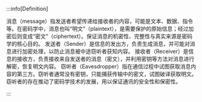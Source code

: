 
:::info[Definition]

<Tabs>
<TabItem value="a" label="消息（Message）">
消息（message）指发送者希望传递给接收者的内容，可能是文本、数据、指令等。在密码学中，消息也叫“明文”（plaintext），是需要保护的原始信息；经过加密后则变成“密文”（ciphertext）。保证消息的机密性、完整性与真实来源是密码学的核心目的。
</TabItem>
<TabItem value="b" label="发送者（Sender）">
发送者（Sender）是信息的发出方，负责生成消息，并可能对消息进行加密处理，以防止消息被中途窃听者获知内容。
</TabItem>
<TabItem value="c" label="接收者（Receiver）">
接收者（Receiver）是信息的接收方，负责接收来自发送者的消息（密文），并利用密钥等方法对消息进行解密，恢复明文内容。
</TabItem>
<TabItem value="d" label="窃听者（Eavesdropper）">
窃听者（Eavesdropper）指在通信过程中试图获取消息内容的第三方。窃听者通常没有密钥，只能捕获传输中的密文，试图破译获取明文。窃听者的存在推动了密码学技术的发展，用以保证通讯的安全性和保密性。
</TabItem>
</Tabs>

:::

